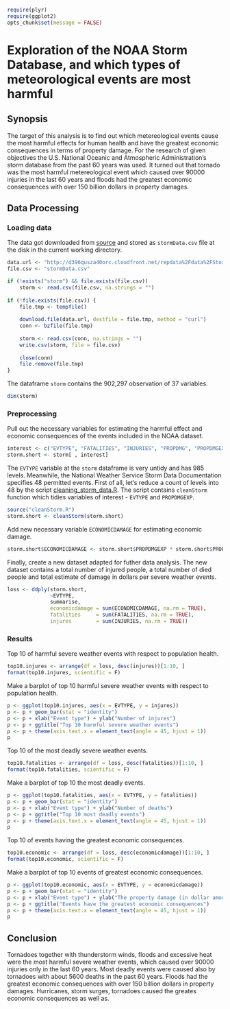 ```r
require(plyr)
require(ggplot2)
opts_chunk$set(message = FALSE)
```

Exploration of the NOAA Storm Database, and which types of meteorological events are most harmful
========================================================================================

## Synopsis

The target of this analysis is to find out which metereological events cause the most harmful effects for human health and have the greatest economic consequences in terms of property damage. For the research of given objectives the U.S. National Oceanic and Atmospheric Administration's storm database from the past 60 years was used. It turned out that tornado was the most harmful metereological event which caused over 90000 injuries in the last 60 years and floods had the greatest economic consequences with over 150 billion dollars in property damages.

## Data Processing

### Loading data

The data got downloaded from [source](https://d396qusza40orc.cloudfront.net/repdata%2Fdata%2FStormData.csv.bz2) and stored as `stormData.csv` file at the disk in the current working directory.

```r
data.url <- "http://d396qusza40orc.cloudfront.net/repdata%2Fdata%2FStormData.csv.bz2"
file.csv <- "stormData.csv"

if (!exists("storm") && file.exists(file.csv))
    storm <- read.csv(file.csv, na.strings = "")
    
if (!file.exists(file.csv)) {
    file.tmp <- tempfile()
    
    download.file(data.url, destfile = file.tmp, method = "curl")
    conn <- bzfile(file.tmp)
    
    storm <- read.csv(conn, na.strings = "")
    write.csv(storm, file = file.csv)
    
    close(conn)
    file.remove(file.tmp)
}
```

The dataframe `storm` contains the 902,297 observation of 37 variables.
```r
dim(storm)
```

### Preprocessing

Pull out the necessary variables for estimating the harmful effect and economic consequences of the events included in the NOAA dataset.

```r
interest <- c("EVTYPE", "FATALITIES", "INJURIES", "PROPDMG", "PROPDMGEXP")
storm.short <- storm[ , interest]
```

The `EVTYPE` variable at the `storm` dataframe is very untidy and has 985 levels. Meanwhile, the National Weather Service Storm Data Documentation specifies 48 permitted events. First of all, let's reduce a count of levels into 48 by the script [cleaning_storm_data.R](https://github.com/art2art/reproducible_research_2/blob/master/cleanStorm.R). The script contains `cleanStorm` function which tidies variables of interest - `EVTYPE` and `PROPDMGEXP`.

```r
source("cleanStorm.R")
storm.short <- cleanStorm(storm.short)
```

Add new necessary variable `ECONOMICDAMAGE` for estimating economic damage.

```r
storm.short$ECONOMICDAMAGE <- storm.short$PROPDMGEXP * storm.short$PROPDMG
```

Finally, create a new dataset adapted for futher data analysis. The new dataset contains a total number of injured people, a total number of died people and total estimate of damage in dollars per severe weather events.

```r
loss <- ddply(storm.short,
              ~EVTYPE,
              summarise,
              economicdamage = sum(ECONOMICDAMAGE, na.rm = TRUE),
              fatalities     = sum(FATALITIES, na.rm = TRUE),
              injures        = sum(INJURIES, na.rm = TRUE))
```

### Results

Top 10 of harmful severe weather events with respect to population health.

```r
top10.injures <- arrange(df = loss, desc(injures))[1:10, ]
format(top10.injures, scientific = F)
```

Make a barplot of top 10 harmful severe weather events with respect to population health.

```r
p <- ggplot(top10.injures, aes(x = EVTYPE, y = injures))
p <- p + geom_bar(stat = "identity")
p <- p + xlab("Event type") + ylab("Number of injures")
p <- p + ggtitle("Top 10 harmful severe weather events")
p <- p + theme(axis.text.x = element_text(angle = 45, hjust = 1))
p
```

Top 10 of the most deadly severe weather events.

```r
top10.fatalities <- arrange(df = loss, desc(fatalities))[1:10, ]
format(top10.fatalities, scientific = F)
```

Make a barplot of top 10 the most deadly events.

```r
p <- ggplot(top10.fatalities, aes(x = EVTYPE, y = fatalities))
p <- p + geom_bar(stat = "identity")
p <- p + xlab("Event type") + ylab("Number of deaths")
p <- p + ggtitle("Top 10 most deadly events")
p <- p + theme(axis.text.x = element_text(angle = 45, hjust = 1))
p
```

Top 10 of events having the greatest economic consequences.

```r
top10.economic <- arrange(df = loss, desc(economicdamage))[1:10, ]
format(top10.economic, scientific = F)
```

Make a barplot of top 10 events of greatest economic consequences.

```r
p <- ggplot(top10.economic, aes(x = EVTYPE, y = economicdamage))
p <- p + geom_bar(stat = "identity")
p <- p + xlab("Event type") + ylab("The property damage (in dollar amounts)")
p <- p + ggtitle("Events have the greatest economic consequences")
p <- p + theme(axis.text.x = element_text(angle = 45, hjust = 1))
p
```

## Conclusion

Tornadoes together with thunderstorm winds, floods and excessive heat were the most harmful severe weather events, which caused over 90000 injuries only in the last 60 years. Most deadly events were caused also by tornadoes with about 5600 deaths in the past 60 years. Floods had the greatest economic consequences with over 150 billion dollars in property damages. Hurricanes, storm surges, tornadoes caused the greates economic consequences as well as. 




